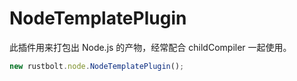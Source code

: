 # NodeTemplatePlugin

此插件用来打包出 Node.js 的产物，经常配合 childCompiler 一起使用。

```js
new rustbolt.node.NodeTemplatePlugin();
```
